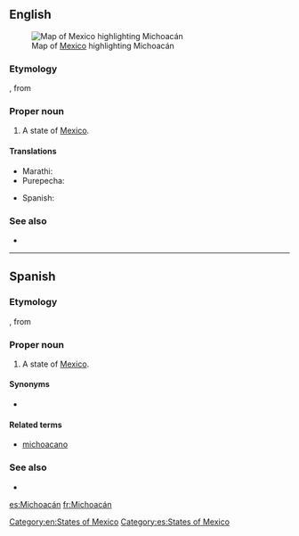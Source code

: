 ==English==
[[File:Mexico map, MX-MIC.svg|thumb|Map of [[Mexico]] highlighting Michoacán]]

===Etymology===
{{etyl|nah|en}} {{term|Michhuahcan||place of fish|lang=nah}}, from {{term|michhuah||possessor of fish|lang=nah}}

===Proper noun===
{{en-proper noun}}

# A state of [[Mexico]].

====Translations====
{{trans-top|state of Mexico}}
* Marathi: {{t|mr|मिचोआकान|n|tr=micoākāna|sc=Deva}}
* Purepecha: {{t-needed|pua}}
{{trans-mid}}
* Spanish: {{t+|es|Michoacán|f}}
{{trans-bottom}}

===See also===
* {{pedialite}}

[[Category:en:States of Mexico]]

----

==Spanish==

===Etymology===
{{etyl|nah|es}} {{term|Michhuahcan||place of fish|lang=nah}}, from {{term|michhuah||possessor of fish|lang=nah}}

===Proper noun===
{{es-proper noun|f}}

# A state of [[Mexico]].

====Synonyms====
* {{l|es|MC}} {{qualifier|abbreviation}}

====Related terms====
* [[michoacano]]

===See also===
* {{pedialite|lang=es}}

[[Category:es:States of Mexico]]

[[es:Michoacán]]
[[fr:Michoacán]]